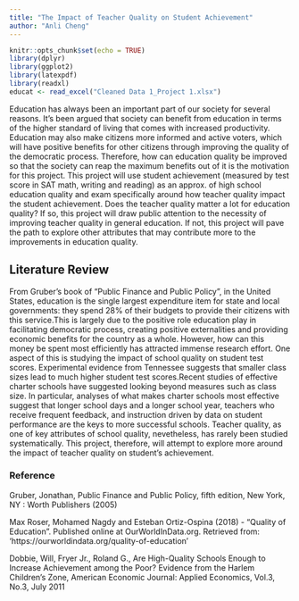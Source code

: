 ```yaml
---
title: "The Impact of Teacher Quality on Student Achievement"
author: "Anli Cheng"
---
```


```r
knitr::opts_chunk$set(echo = TRUE)
library(dplyr)
library(ggplot2)
library(latexpdf)
library(readxl)
educat <- read_excel("Cleaned Data 1_Project 1.xlsx")
```


Education has always been an important part of our society for several reasons. It’s been argued that society can benefit from education in terms of the higher standard of living that comes with increased productivity. Education may also make citizens more informed and active voters, which will have positive benefits for other citizens through improving the quality of the democratic process. Therefore, how can education quality be improved so that the society can reap the maximum benefits out of it is the motivation for this project. This project will use student achievement (measured by test score in SAT math, writing and reading) as an approx. of high school education quality and exam specifically around how teacher quality impact the student achievement. Does the teacher quality matter a lot for education quality? If so, this project will draw public attention to the necessity of improving teacher quality in general education. If not, this project will pave the path to explore other attributes that may contribute more to the improvements in education quality.

## Literature Review
From Gruber's book of "Public Finance and Public Policy", in the United States, education is the single largest expenditure item for state and local governments: they spend 28% of their budgets to provide their citizens with this service.This is largely due to the positive role education play in facilitating democratic process, creating positive externalities and providing economic benefits for the country as a whole. However, how can this money be spent most efficiently has attracted immense research effort. One aspect of this is studying the impact of school quality on student test scores. Experimental evidence from Tennessee suggests that smaller class sizes lead to much higher student test scores.Recent studies of effective charter schools have suggested looking beyond measures such as class size. In particular, analyses of what makes charter schools most effective suggest that longer school days and a longer school year, teachers who receive frequent feedback, and instruction driven by data on student performance are the keys to more successful schools. Teacher quality, as one of key attributes of school quality, nevetheless, has rarely been studied systematically. This project, therefore, will attempt to explore more around the impact of teacher quality on student's achievement.

### Reference
Gruber, Jonathan, Public Finance and Public Policy, fifth edition, New York, NY : Worth Publishers (2005)

Max Roser, Mohamed Nagdy and Esteban Ortiz-Ospina (2018) - "Quality of Education". Published online at OurWorldInData.org. Retrieved from: 'https://ourworldindata.org/quality-of-education' 

Dobbie, Will, Fryer Jr., Roland G., Are High-Quality Schools Enough to Increase Achievement among the Poor? Evidence from the Harlem Children's Zone, American Economic Journal: Applied Economics, Vol.3, No.3, July 2011

